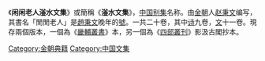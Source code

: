 {{Unreferenced |time=2008-02-13T03:10:49+00:00 }}
《'''闲闲老人滏水文集'''》或簡稱《'''滏水文集'''》，[[中国|中国]][[别集|别集]]名称。由[[金朝|金朝]]人[[赵秉文|赵秉文]]编写，其書名「閒閒老人」是[[趙秉文|趙秉文]]晚年的[[號|號]]。一共二十卷，其中[[诗|诗]]九卷，[[文|文]]十一卷。現存兩個版本，一個為《[[畿輔叢書|畿輔叢書]]》本，另一個為《[[四部叢刊|四部叢刊]]》影汲古閣抄本。


[[Category:金朝典籍|Category:金朝典籍]]
[[Category:中国文集|Category:中国文集]]
